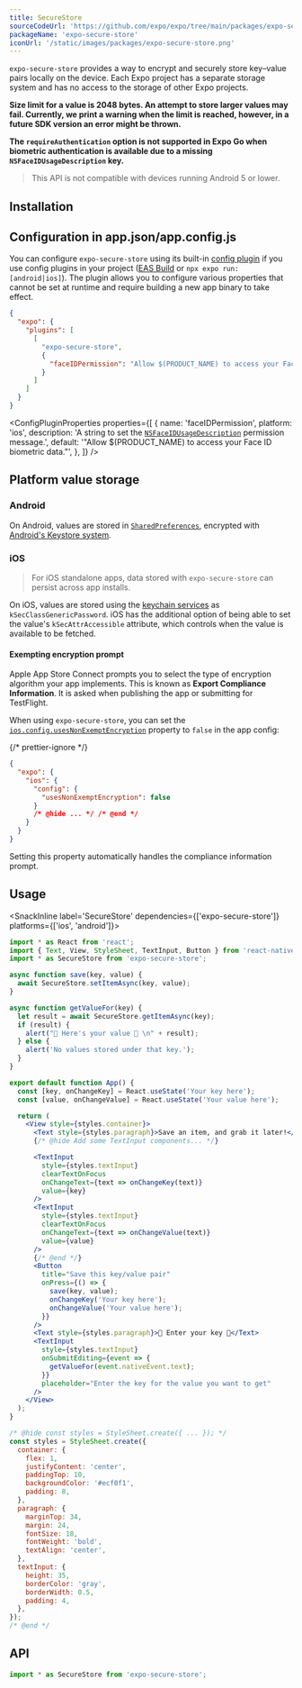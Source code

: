 ```yaml
---
title: SecureStore
sourceCodeUrl: 'https://github.com/expo/expo/tree/main/packages/expo-secure-store'
packageName: 'expo-secure-store'
iconUrl: '/static/images/packages/expo-secure-store.png'
---
```



`expo-secure-store` provides a way to encrypt and securely store key–value pairs locally on the device. Each Expo project has a separate storage system and has no access to the storage of other Expo projects.

**Size limit for a value is 2048 bytes. An attempt to store larger values may fail. Currently, we print a warning when the limit is reached, however, in a future SDK version an error might be thrown.**

**The `requireAuthentication` option is not supported in Expo Go when biometric authentication is available due to a missing `NSFaceIDUsageDescription` key.**

<PlatformsSection android emulator ios simulator />

> This API is not compatible with devices running Android 5 or lower.

## Installation

<APIInstallSection />

## Configuration in app.json/app.config.js

You can configure `expo-secure-store` using its built-in [config plugin](/config-plugins/introduction/) if you use config plugins in your project ([EAS Build](/build/introduction) or `npx expo run:[android|ios]`). The plugin allows you to configure various properties that cannot be set at runtime and require building a new app binary to take effect.

<ConfigPluginExample>

```json app.json
{
  "expo": {
    "plugins": [
      [
        "expo-secure-store",
        {
          "faceIDPermission": "Allow $(PRODUCT_NAME) to access your Face ID biometric data."
        }
      ]
    ]
  }
}
```

</ConfigPluginExample>

<ConfigPluginProperties
  properties={[
    {
      name: 'faceIDPermission',
      platform: 'ios',
      description: 'A string to set the [`NSFaceIDUsageDescription`](#ios) permission message.',
      default: '"Allow $(PRODUCT_NAME) to access your Face ID biometric data."',
    },
  ]}
/>

## Platform value storage

### Android

On Android, values are stored in [`SharedPreferences`](https://developer.android.com/training/data-storage/shared-preferences), encrypted with [Android's Keystore system](https://developer.android.com/training/articles/keystore.html).

### iOS

> For iOS standalone apps, data stored with `expo-secure-store` can persist across app installs.

On iOS, values are stored using the [keychain services](https://developer.apple.com/documentation/security/keychain_services) as `kSecClassGenericPassword`. iOS has the additional option of being able to set the value's `kSecAttrAccessible` attribute, which controls when the value is available to be fetched.

#### Exempting encryption prompt

Apple App Store Connect prompts you to select the type of encryption algorithm your app implements. This is known as **Export Compliance Information**. It is asked when publishing the app or submitting for TestFlight.

When using `expo-secure-store`, you can set the [`ios.config.usesNonExemptEncryption`](/versions/latest/config/app/#usesnonexemptencryption) property to `false` in the app config:

{/* prettier-ignore */}
```json app.json
{
  "expo": {
    "ios": {
      "config": {
        "usesNonExemptEncryption": false
      }
      /* @hide ... */ /* @end */
    }
  }
}
```

Setting this property automatically handles the compliance information prompt.

## Usage

<SnackInline label='SecureStore' dependencies={['expo-secure-store']} platforms={['ios', 'android']}>

```jsx
import * as React from 'react';
import { Text, View, StyleSheet, TextInput, Button } from 'react-native';
import * as SecureStore from 'expo-secure-store';

async function save(key, value) {
  await SecureStore.setItemAsync(key, value);
}

async function getValueFor(key) {
  let result = await SecureStore.getItemAsync(key);
  if (result) {
    alert("🔐 Here's your value 🔐 \n" + result);
  } else {
    alert('No values stored under that key.');
  }
}

export default function App() {
  const [key, onChangeKey] = React.useState('Your key here');
  const [value, onChangeValue] = React.useState('Your value here');

  return (
    <View style={styles.container}>
      <Text style={styles.paragraph}>Save an item, and grab it later!</Text>
      {/* @hide Add some TextInput components... */}

      <TextInput
        style={styles.textInput}
        clearTextOnFocus
        onChangeText={text => onChangeKey(text)}
        value={key}
      />
      <TextInput
        style={styles.textInput}
        clearTextOnFocus
        onChangeText={text => onChangeValue(text)}
        value={value}
      />
      {/* @end */}
      <Button
        title="Save this key/value pair"
        onPress={() => {
          save(key, value);
          onChangeKey('Your key here');
          onChangeValue('Your value here');
        }}
      />
      <Text style={styles.paragraph}>🔐 Enter your key 🔐</Text>
      <TextInput
        style={styles.textInput}
        onSubmitEditing={event => {
          getValueFor(event.nativeEvent.text);
        }}
        placeholder="Enter the key for the value you want to get"
      />
    </View>
  );
}

/* @hide const styles = StyleSheet.create({ ... }); */
const styles = StyleSheet.create({
  container: {
    flex: 1,
    justifyContent: 'center',
    paddingTop: 10,
    backgroundColor: '#ecf0f1',
    padding: 8,
  },
  paragraph: {
    marginTop: 34,
    margin: 24,
    fontSize: 18,
    fontWeight: 'bold',
    textAlign: 'center',
  },
  textInput: {
    height: 35,
    borderColor: 'gray',
    borderWidth: 0.5,
    padding: 4,
  },
});
/* @end */
```

</SnackInline>

## API

```js
import * as SecureStore from 'expo-secure-store';
```

<APISection packageName="expo-secure-store" apiName="SecureStore" />

